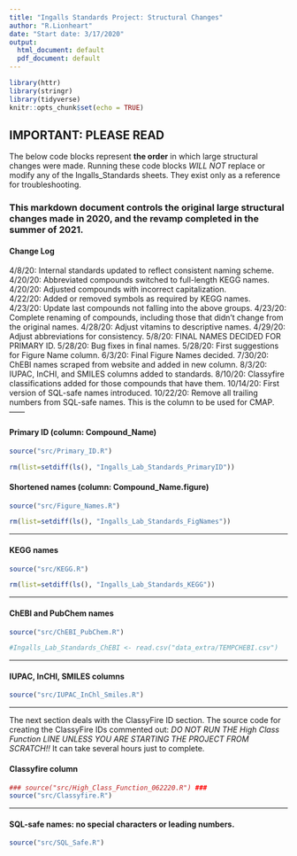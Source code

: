 ```yaml
---
title: "Ingalls Standards Project: Structural Changes"
author: "R.Lionheart"
date: "Start date: 3/17/2020"
output:
  html_document: default
  pdf_document: default
---
```


```r
library(httr) 
library(stringr)
library(tidyverse)
knitr::opts_chunk$set(echo = TRUE)

```
## IMPORTANT: PLEASE READ
The below code blocks represent **the order** in which large structural changes were made. Running these code blocks *WILL NOT* replace or modify any of the Ingalls_Standards sheets. They exist only as a reference for troubleshooting. 

### This markdown document controls the original large structural changes made in 2020, and the revamp completed in the summer of 2021.

#### Change Log
4/8/20: Internal standards updated to reflect consistent naming scheme.  
4/20/20: Abbreviated compounds switched to full-length KEGG names.  
4/20/20: Adjusted compounds with incorrect capitalization.  
4/22/20: Added or removed symbols as required by KEGG names.  
4/23/20: Update last compounds not falling into the above groups.
4/23/20: Complete renaming of compounds, including those that didn't change from the original names.
4/28/20: Adjust vitamins to descriptive names.
4/29/20: Adjust abbreviations for consistency.
5/8/20: FINAL NAMES DECIDED FOR PRIMARY ID.
5/28/20: Bug fixes in final names.
5/28/20: First suggestions for Figure Name column.
6/3/20: Final Figure Names decided.
7/30/20: ChEBI names scraped from website and added in new column.
8/3/20: IUPAC, InCHI, and SMILES columns added to standards.
8/10/20: Classyfire classifications added for those compounds that have them.
10/14/20: First version of SQL-safe names introduced. 
10/22/20: Remove all trailing numbers from SQL-safe names. This is the column to be used for CMAP.
------

#### Primary ID (column: Compound_Name)
```r
source("src/Primary_ID.R")

rm(list=setdiff(ls(), "Ingalls_Lab_Standards_PrimaryID"))
```

#### Shortened names (column: Compound_Name.figure)
```r
source("src/Figure_Names.R")

rm(list=setdiff(ls(), "Ingalls_Lab_Standards_FigNames"))
```

-----

#### KEGG names
```r
source("src/KEGG.R")

rm(list=setdiff(ls(), "Ingalls_Lab_Standards_KEGG"))
```

-----

#### ChEBI and PubChem names
```r
source("src/ChEBI_PubChem.R")

#Ingalls_Lab_Standards_ChEBI <- read.csv("data_extra/TEMPCHEBI.csv")
```

-----

#### IUPAC, InCHl, SMILES columns
```r
source("src/IUPAC_InChl_Smiles.R")
```

-----

The next section deals with the ClassyFire ID section. 
The source code for creating the ClassyFire IDs commented out: *DO NOT RUN THE High Class Function LINE UNLESS YOU ARE STARTING THE PROJECT FROM SCRATCH!!* It can take several hours just to complete.

#### Classyfire column
```r
### source("src/High_Class_Function_062220.R") ###
source("src/Classyfire.R")
```

-----

#### SQL-safe names: no special characters or leading numbers.
```r
source("src/SQL_Safe.R")
```


